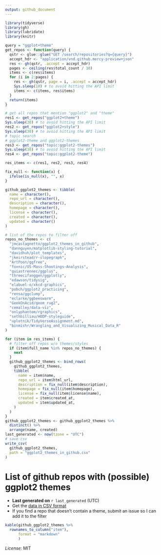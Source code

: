 ```yaml
---
output: github_document
---
```


```r
library(tidyverse)
library(gh)
library(lubridate)
library(knitr)

query = "ggplot+theme"
get_repos <- function(query) {
  qstr <- glue::glue("GET /search/repositories?q={query}")
  accept_hdr <- "application/vnd.github.mercy-preview+json"
  res <- gh(qstr, .accept = accept_hdr)
  pages <- ceiling(res$total_count / 30)
  items <- c(res$items)
  for (i in 2:pages) {
    res <- gh(qstr, page = i, .accept = accept_hdr)
    Sys.sleep(10) # to avoid hitting the API limit
    items <- c(items, res$items)
  }
  return(items)
}

# get all repos that mention "ggplot2" and "theme"
res1 <- get_repos("ggplot2+theme")
Sys.sleep(30) # to avoid hitting the API limit
res2 <- get_repos("ggplot2+style")
Sys.sleep(30) # to avoid hitting the API limit
# topic search
# ggplot2-theme and ggplot2-themes
res3 <- get_repos("topic:ggplot2-themes")
Sys.sleep(30) # to avoid hitting the API limit
res4 <- get_repos("topic:ggplot2-theme")

res_items <- c(res1, res2, res3, res4)

fix_null <- function(x) {
  ifelse(is_null(x), "", x)
}

github_ggplot2_themes <- tibble(
  name = character(),
  repo_url = character(),
  description = character(),
  homepage = character(),
  license = character(),
  created = character(),
  updated = character()
)

# list of the repos to filter off
repos_no_themes <- c(
  "jmcastagnetto/ggplot2_themes_in_github",
  "dannguyen/matplotlib-styling-tutorial",
  "davidhuh/plot_templates",
  "jkeirstead/r-slopegraph",
  "ArtPoon/ggfree",
  "foxnic/US-Mass-Shootings-Analysis",
  "guiastrennec/ggplus",
  "threecifanggen/ggplotly",
  "edawson/tidysig",
  "elabuel-o/xkcd-graphics",
  "pobch/ggplot2_practicing",
  "rensa/ggclump",
  "eclarke/ggbeeswarm",
  "GeekOnAcid/geom_rug2",
  "cemalley/data-viz",
  "onlyphantom/rgraphics",
  "sethbilliau/HODP-styleguide",
  "uplotnik/TidyVerseAssignment.md",
  "binmishr/Wrangling_and_Visualizing_Musical_Data_R"
)

for (item in res_items) {
  # filter off repos w/o themes/styles
  if (item$full_name %in% repos_no_themes) {
    next
  }
  github_ggplot2_themes <- bind_rows(
    github_ggplot2_themes,
    tibble(
      name = item$name,
      repo_url = item$html_url,
      description = fix_null(item$description),
      homepage = fix_null(item$homepage),
      license = fix_null(item$license$name),
      created = item$created_at,
      updated = item$updated_at,
    )
  )
}
github_ggplot2_themes <- github_ggplot2_themes %>%
  distinct() %>%
  arrange(name, created)
last_generated <- now(tzone = "UTC")
# save csv
write_csv(
  github_ggplot2_themes,
  path = "ggplot2_themes_in_github.csv"
)
```

# List of github repos with (possible) ggplot2 themes

- **Last generated on** `r last_generated` (UTC)
- Get the [data in CSV format](ggplot2_themes_in_github.csv)
- If you find a repo that doesn't contain a theme, submit an issue so I can add it to the filter

```r
kable(github_ggplot2_themes %>%
  rownames_to_column("item"),
      format = "markdown"
      )
```


*License*: MIT
